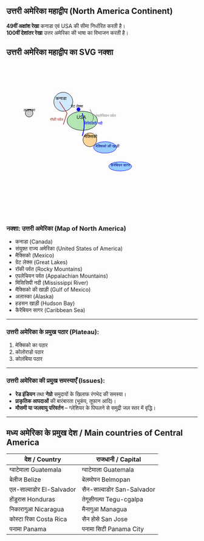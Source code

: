 ## उत्तरी अमेरिका महाद्वीप (North America Continent)

**49वीं अक्षांश रेखा** कनाडा एवं USA की सीमा निर्धारित करती है।  
**100वीं देशांतर रेखा** उत्तर अमेरिका की भाषा का विभाजन करती है।

## उत्तरी अमेरिका महाद्वीप का SVG नक्शा

<svg width="500" height="400" viewBox="0 0 500 400" xmlns="http://www.w3.org/2000/svg">
  <!-- Canada -->
  <circle cx="150" cy="100" r="25" fill="#d1e8ff" stroke="black" />
  <text x="130" y="95" font-size="12" fill="black">कनाडा</text>

  <!-- USA -->
  <ellipse cx="200" cy="150" rx="40" ry="25" fill="#b3e6b3" stroke="black" />
  <text x="185" y="145" font-size="12" fill="black">USA</text>

  <!-- Mexico -->
  <circle cx="220" cy="200" r="18" fill="#ffd699" stroke="black" />
  <text x="205" y="195" font-size="12" fill="black">मेक्सिको</text>

  <!-- Alaska -->
  <circle cx="60" cy="130" r="10" fill="#ccc" stroke="black" />
  <text x="45" y="125" font-size="10" fill="black">अलास्का</text>

  <!-- Gulf of Mexico -->
  <ellipse cx="260" cy="220" rx="30" ry="15" fill="#99ccff" stroke="blue" />
  <text x="235" y="220" font-size="10" fill="navy">मेक्सिको की खाड़ी</text>

  <!-- Caribbean Sea -->
  <ellipse cx="300" cy="270" rx="30" ry="12" fill="#99ccff" stroke="blue" />
  <text x="275" y="270" font-size="10" fill="navy">कैरेबियन सागर</text>

  <!-- Great Lakes -->
  <circle cx="190" cy="120" r="5" fill="blue" />
  <text x="170" y="115" font-size="10" fill="black">ग्रेट लेक्स</text>

  <!-- Mississippi River -->
  <path d="M200 130 Q210 160 200 190" stroke="blue" stroke-width="2" fill="none" />
  <text x="205" y="160" font-size="10" fill="blue">मिसिसिपी नदी</text>

  <!-- Rocky Mountains -->
  <path d="M140 100 L160 130 L150 160" stroke="brown" stroke-width="1.5" fill="none" />
  <text x="115" y="150" font-size="10" fill="brown">रॉकी पर्वत</text>

  <!-- Appalachian Mountains -->
  <path d="M220 120 L230 140 L225 160" stroke="gray" stroke-width="1.5" fill="none" />
  <text x="235" y="140" font-size="10" fill="gray">एपलेचियन पर्वत</text>
</svg>


### नक्शा: उत्तरी अमेरिका (Map of North America)

- कनाडा (Canada)
- संयुक्त राज्य अमेरिका (United States of America)
- मैक्सिको (Mexico)
- ग्रेट लेक्स (Great Lakes)
- रॉकी पर्वत (Rocky Mountains)
- एपलेचियन पर्वत (Appalachian Mountains)
- मिसिसिपी नदी (Mississippi River)
- मैक्सिको की खाड़ी (Gulf of Mexico)
- अलास्का (Alaska)
- हडसन खाड़ी (Hudson Bay)
- कैरेबियन सागर (Caribbean Sea)

---

### उत्तरी अमेरिका के प्रमुख पठार (Plateau):

1. मेक्सिको का पठार  
2. कोलोराडो पठार  
3. कोलंबिया पठार

---

### उत्तरी अमेरिका की प्रमुख समस्याएँ (Issues):

- **रेड इंडियन** तथा **नेग्रो** समुदायों के खिलाफ रंगभेद की समस्या।  
- **प्राकृतिक आपदाओं** की बारंबारता (भूकंप, तूफान आदि)।  
- **मौसमी या जलवायु परिवर्तन** – ग्लेशियर के पिघलने से समुद्री जल स्तर में वृद्धि।

---

## मध्य अमेरिका के प्रमुख देश / Main countries of Central America

| देश / Country        | राजधानी / Capital         |
|----------------------|---------------------------|
| ग्वाटेमाला Guatemala | ग्वाटेमाला Guatemala      |
| बेलीज Belize         | बेलमोपन Belmopan         |
| एल-साल्वाडोर El-Salvador | सैन-साल्वाडोर San-Salvador |
| होंडुरास Honduras     | तेगूसीगल्पा Tegu-cgalpa   |
| निकारागुआ Nicaragua  | मैनागुआ Managua          |
| कोस्टा रिका Costa Rica | सैन होसे San Jose         |
| पनामा Panama         | पनामा सिटी Panama City     |
